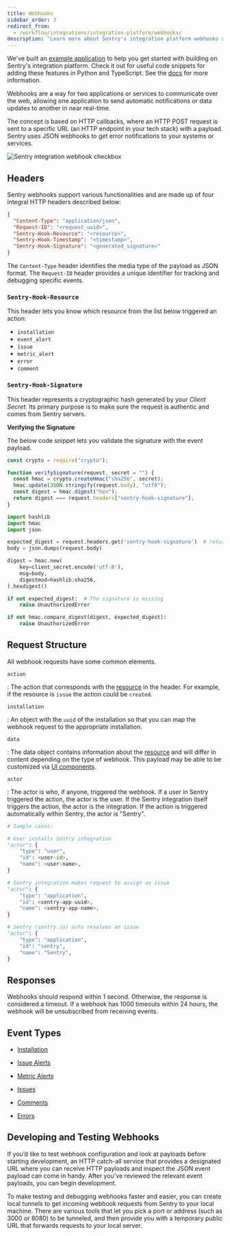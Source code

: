 ```yaml
---
title: Webhooks
sidebar_order: 3
redirect_from:
  - /workflow/integrations/integration-platform/webhooks/
description: "Learn more about Sentry's integration platform webhooks and how they allow your service to receive requests about specific resources, such as installation, issues, and alerts."
---
```


<Note>

We've built an [example application](https://github.com/getsentry/integration-platform-example) to help you get started with building on Sentry's integration platform. Check it out for useful code snippets for adding these features in Python and TypeScript. See the [docs](/product/integrations/integration-platform/#example-app) for more information.

</Note>

Webhooks are a way for two applications or services to communicate over the web, allowing one application to send automatic notifications or data updates to another in near real-time.

The concept is based on HTTP callbacks, where an HTTP POST request is sent to a specific URL (an HTTP endpoint in your tech stack) with a payload. Sentry uses JSON webhooks to get error notifications to your systems or services.

![Sentry integration webhook checkbox](webhook-checkbox.png)

## Headers

Sentry webhooks support various functionalities and are made up of four integral HTTP headers described below:

```json
{
  "Content-Type": "application/json",
  "Request-ID": "<request_uuid>",
  "Sentry-Hook-Resource": "<resource>",
  "Sentry-Hook-Timestamp": "<timestamp>",
  "Sentry-Hook-Signature": "<generated_signature>"
}
```

The `Content-Type` header identifies the media type of the payload as JSON format. The `Request-ID` header provides a unique identifier for tracking and debugging specific events.

### `Sentry-Hook-Resource`

This header lets you know which resource from the list below triggered an action:

- `installation`
- `event_alert`
- `issue`
- `metric_alert`
- `error`
- `comment`

### `Sentry-Hook-Signature`

This header represents a cryptographic hash generated by your _Client Secret_. Its primary purpose is to make sure the request is authentic and comes from Sentry servers.

**Verifying the Signature**

The below code snippet lets you validate the signature with the event payload.

```javascript
const crypto = require("crypto");

function verifySignature(request, secret = "") {
  const hmac = crypto.createHmac("sha256", secret);
  hmac.update(JSON.stringify(request.body), "utf8");
  const digest = hmac.digest("hex");
  return digest === request.headers["sentry-hook-signature"];
}
```

```python
import hashlib
import hmac
import json

expected_digest = request.headers.get('sentry-hook-signature')  # returns None if header is missing
body = json.dumps(request.body)

digest = hmac.new(
    key=client_secret.encode('utf-8'),
    msg=body,
    digestmod=hashlib.sha256,
).hexdigest()

if not expected_digest:  # The signature is missing
    raise UnauthorizedError

if not hmac.compare_digest(digest, expected_digest):
    raise UnauthorizedError
```

## Request Structure

All webhook requests have some common elements.

`action`

: The action that corresponds with the [resource](#sentry-hook-resource) in the header. For example, if the resource is `issue` the action could be `created`.

`installation`

: An object with the `uuid` of the installation so that you can map the webhook request to the appropriate installation.

`data`

: The data object contains information about the [resource](#sentry-hook-resource) and will differ in content depending on the type of webhook. This payload may be able to be customized via [UI components](/product/integrations/integration-platform/ui-components).

`actor`

: The actor is who, if anyone, triggered the webhook. If a user in Sentry triggered the action, the actor is the user. If the Sentry integration itself triggers the action, the actor is the integration. If the action is triggered automatically within Sentry, the actor is "Sentry".

```python
# Sample cases:

# User installs Sentry integration
"actor": {
    "type": "user",
    "id": <user-id>,
    "name": <user-name>,
}

# Sentry integration makes request to assign an issue
"actor": {
    "type": "application",
    "id": <sentry-app-uuid>,
    "name": <sentry-app-name>,
}

# Sentry (sentry.io) auto resolves an issue
"actor": {
    "type": "application",
    "id": "sentry",
    "name": "Sentry",
}
```

## Responses

Webhooks should respond within 1 second. Otherwise, the response is considered a timeout. If a webhook has 1000 timeouts within 24 hours, the webhook will be unsubscribed from receiving events.

## Event Types

- [Installation](/product/integrations/integration-platform/webhooks/installation/)

- [Issue Alerts](/product/integrations/integration-platform/webhooks/issue-alerts/)

- [Metric Alerts](/product/integrations/integration-platform/webhooks/metric-alerts/)

- [Issues](/product/integrations/integration-platform/webhooks/issues/)

- [Comments](/product/integrations/integration-platform/webhooks/comments/)

- [Errors](/product/integrations/integration-platform/webhooks/errors/)

## Developing and Testing Webhooks

If you’d like to test webhook configuration and look at payloads before starting development, an HTTP catch-all service that provides a designated URL where you can receive HTTP payloads and inspect the JSON event payload can come in handy. After you’ve reviewed the relevant event payloads, you can begin development.

To make testing and debugging webhooks faster and easier, you can create local tunnels to get incoming webhook requests from Sentry to your local machine. There are various tools that let you pick a port or address (such as 3000 or 8080) to be tunneled, and then provide you with a temporary public URL that forwards requests to your local server.
